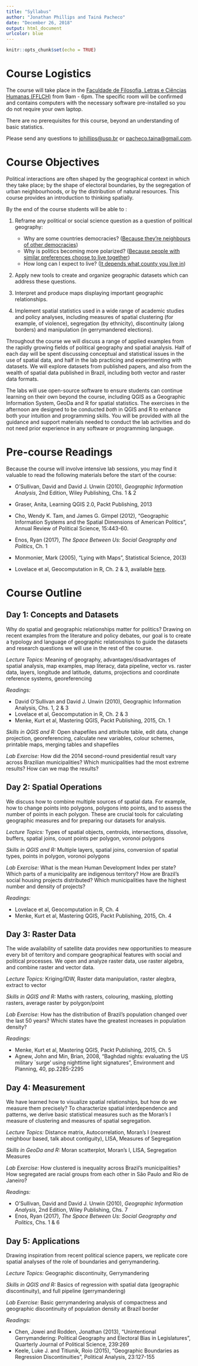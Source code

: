 ```yaml
---
title: "Syllabus"
author: "Jonathan Phillips and Tainá Pacheco"
date: "December 26, 2018"
output: html_document
urlcolor: blue
---
```


```r
knitr::opts_chunk$set(echo = TRUE)
```

# Course Logistics

The course will take place in the [Faculdade de Filosofia, Letras e Ciências Humanas (FFLCH)](https://www.google.com.br/maps/place/FFLCH+-+Pr%C3%A9dio+de+Letras/@-23.5618195,-46.7275296,17z/data=!3m1!4b1!4m5!3m4!1s0x94ce5640eb6f8a59:0x6f53a42abbe26c0c!8m2!3d-23.5618195!4d-46.7253409) from 9am - 6pm. The specific room will be confirmed and contains computers with the necessary software pre-installed so you do not require your own laptop. 

There are no prerequisites for this course, beyond an understanding of basic statistics.

Please send any questions to [jphillips@usp.br](jphillips@usp.br) or [pacheco.taina@gmail.com](pacheco.taina@gmail.com).

# Course Objectives

Political interactions are often shaped by the geographical context in which they take place; by the shape of electoral boundaries, by the segregation of urban neighbourhoods, or by the distribution of natural resources. This course provides an introduction to thinking spatially.

By the end of the course students will be able to :

1. Reframe any political or social science question as a question of political geography: 
    - Why are some countries democracies? ([Because they're neighbours of other democracies](https://onlinelibrary.wiley.com/doi/full/10.1111/sjpe.12140))
    - Why is politics becoming more polarized? ([Because people with similar preferences choose to live together](http://www-personal.umich.edu/~jowei/florida.pdf))
    - How long can I expect to live? ([It depends what county you live in](https://www.nytimes.com/interactive/2016/04/11/upshot/for-the-poor-geography-is-life-and-death.html))

2. Apply new tools to create and organize geographic datasets which can address these questions.

3. Interpret and produce maps displaying important geographic relationships. 

4. Implement spatial statistics used in a wide range of academic studies and policy analyses, including measures of spatial clustering (for example, of violence), segregation (by ethnicity), discontinuity (along borders) and manipulation (in gerrymandered elections). 

Throughout the course we will discuss a range of applied examples from the rapidly growing fields of political geography and spatial analysis. Half of each day will be spent discussing conceptual and statistical issues in the use of spatial data, and half in the lab practicing and experimenting with datasets. We will explore datasets from published papers, and also from the wealth of spatial data published in Brazil, including both vector and raster data formats. 

The labs will use open-source software to ensure students can continue learning on their own beyond the course, including QGIS as a Geographic Information System, GeoDa and R for spatial statistics. The exercises in the afternoon are designed to be conducted *both* in QGIS and R to enhance both your intuition and programming skills. You will be provided with all the guidance and support materials needed to conduct the lab activities and do not need prior experience in any software or programming language.

# Pre-course Readings

Because the course will involve intensive lab sessions, you may find it valuable to read the following materials before the start of the course:

- O'Sullivan, David and David J. Unwin (2010), *Geographic Information Analysis*, 2nd Edition, Wiley Publishing, Chs. 1 & 2

- Graser, Anita, Learning QGIS 2.0, Packt Publishing, 2013

- Cho, Wendy K. Tam, and James G. Gimpel (2012), "Geographic Information Systems and the Spatial Dimensions of American Politics", Annual Review of Political Science, 15:443-60.

- Enos, Ryan (2017), *The Space Between Us: Social Geography and Politics*, Ch. 1

- Monmonier, Mark (2005), "Lying with Maps", Statistical Science, 20(3)

- Lovelace et al, Geocomputation in R, Ch. 2 & 3, available [here](https://geocompr.robinlovelace.net/preface.html).

# Course Outline

## **Day 1: Concepts and Datasets**

Why do spatial and geographic relationships matter for politics? Drawing on recent examples from the literature and policy debates, our goal is to create a typology and language of geographic relationships to guide the datasets and research questions we will use in the rest of the course. 

*Lecture Topics:* Meaning of geography, advantages/disadvantages of spatial analysis, map examples, map literacy, data pipeline, vector vs. raster data, layers, longitude and latitude, datums, projections and coordinate reference systems, georeferencing

*Readings:* 

- David O'Sullivan and David J. Unwin (2010), Geographic Information Analysis, Chs. 1, 2 & 3
- Lovelace et al, Geocomputation in R, Ch. 2 & 3
- Menke, Kurt et al, Mastering QGIS, Packt Publishing, 2015, Ch. 1

*Skills in QGIS and R:* Open shapefiles and attribute table, edit data, change projection, georeferencing, calculate new variables, colour schemes, printable maps, merging tables and shapefiles

*Lab Exercise:* How did the 2014 second-round presidential result vary across Brazilian municipalities? Which municipalities had the most extreme results? How can we map the results?

## **Day 2: Spatial Operations** 
We discuss how to combine multiple sources of spatial data. For example, how to change points into polygons, polygons into points, and to assess the number of points in each polygon. These are crucial tools for calculating geographic measures and for preparing our datasets for analysis.

*Lecture Topics:* Types of spatial objects, centroids, intersections, dissolve, buffers, spatial joins, count points per polygon, voronoi polygons

*Skills in QGIS and R:* Multiple layers, spatial joins, conversion of spatial types, points in polygon, voronoi polygons

*Lab Exercise:* What is the mean Human Development Index per state? Which parts of a municipality are indigenous territory? How are Brazil's social housing projects distributed? Which municipalities have the highest number and density of projects?

*Readings:* 

- Lovelace et al, Geocomputation in R, Ch. 4
- Menke, Kurt et al, Mastering QGIS, Packt Publishing, 2015, Ch. 4

## **Day 3: Raster Data** 

The wide availability of satellite data provides new opportunities to measure every bit of territory and compare geographical features with social and political processes. We open and analyze raster data, use raster algebra, and combine raster and vector data.

*Lecture Topics:* Kriging/IDW, Raster data manipulation, raster alegbra, extract to vector

*Skills in QGIS and R:* Maths with rasters, colouring, masking, plotting rasters, average raster by polygon/point

*Lab Exercise:* How has the distribution of Brazil's population changed over the last 50 years? Whichi states have the greatest increases in population density? 

*Readings:* 

- Menke, Kurt et al, Mastering QGIS, Packt Publishing, 2015, Ch. 5
- Agnew, John and Min, Brian, 2008, "Baghdad nights: evaluating the US military `surge' using nighttime light signatures", Environment and Planning, 40, pp.2285-2295

## **Day 4: Measurement** 

We have learned how to visualize spatial relationships, but how do we measure them precisely? To characterize spatial interdependence and patterns, we derive basic statistical measures such as the Moran’s I measure of clustering and measures of spatial segregation. 

*Lecture Topics:* Distance matrix, Autocorrelation, Moran's I (nearest neighbour based, talk about contiguity), LISA, Measures of Segregation

*Skills in GeoDa and R:* Moran scatterplot, Moran's I, LISA, Segregation Measures

*Lab Exercise:* How clustered is inequality across Brazil's municipalities? How segregated are racial groups from each other in São Paulo and Rio de Janeiro?

*Readings:*

- O'Sullivan, David and David J. Unwin (2010), *Geographic Information Analysis*, 2nd Edition, Wiley Publishing, Chs. 7
- Enos, Ryan (2017), *The Space Between Us: Social Geography and Politics*, Chs. 1 & 6

## **Day 5: Applications**
Drawing inspiration from recent political science papers, we replicate core spatial analyses of the role of boundaries and gerrymandering.

*Lecture Topics:* Geographic discontinuity, Gerrymandering

*Skills in QGIS and R:* Basics of regression with spatial data (geographic discontinuity), and full pipeline (gerrymandering)

*Lab Exercise:* Basic gerrymandering analysis of compactness and geographic discontinuity of population density at Brazil border

*Readings:* 

- Chen, Jowei and Rodden, Jonathan (2013), "Unintentional Gerrymandering: Political Geography and Electoral Bias in Legislatures", Quarterly Journal of Political Science, 239:269
- Keele, Luke J. and Titiunik, Roio (2015), "Geographic Boundaries as Regression Discontinuities", Political Analysis, 23:127-155

